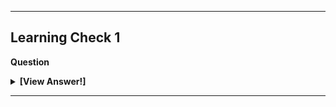 ---

## Learning Check 1 {.unnumbered #LC1}

**Question**
  
<details><summary>**[View Answer!]**</summary>
  
</details>
  
---